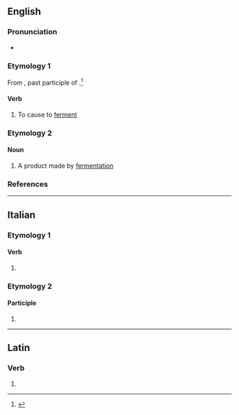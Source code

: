 ==English==

===Pronunciation===
* {{IPA|en|/ˈfɜː(ɹ)mənteɪt/}}

===Etymology 1===
From {{bor|en|la|fermentātus}}, past participle of {{m|la|fermentō}}.<ref>{{R:Merriam-Webster Online}}</ref>

====Verb====
{{en-verb}}

# {{lb|en|transitive|obsolete}} To cause to [[ferment]]

===Etymology 2===
{{suf|en|ferment|ate}}

====Noun====
{{en-noun}}

# A product made by [[fermentation]]

===References===
<references/>

----

==Italian==

===Etymology 1===

====Verb====
{{head|it|verb form}}

# {{inflection of|it|fermentare||2|p|pres|indc|;|2|p|impr}}

===Etymology 2===

====Participle====
{{head|it|past participle form|g=f-p}}

# {{feminine plural of|it|fermentato}}

----

==Latin==

===Verb===
{{la-verb-form|fermentāte}}

# {{inflection of|la|fermentō||2|p|pres|actv|impr}}
